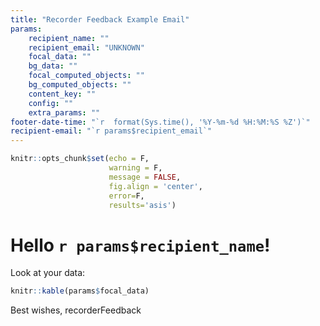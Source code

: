 ```yaml
---
title: "Recorder Feedback Example Email"
params:
    recipient_name: ""
    recipient_email: "UNKNOWN"
    focal_data: ""
    bg_data: ""
    focal_computed_objects: ""
    bg_computed_objects: ""
    content_key: ""
    config: ""
    extra_params: ""
footer-date-time: "`r  format(Sys.time(), '%Y-%m-%d %H:%M:%S %Z')`"
recipient-email: "`r params$recipient_email`"
---
```


```r
knitr::opts_chunk$set(echo = F,
                      warning = F,
                      message = FALSE, 
                      fig.align = 'center',
                      error=F,
                      results='asis')
```


# Hello `r params$recipient_name`!

Look at your data:

```r
knitr::kable(params$focal_data)
```

Best wishes,
recorderFeedback
